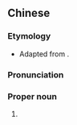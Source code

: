 {{also|共同通讯社}}
==Chinese==
{{zh-forms|s=共同通讯社|type=23}}

===Etymology===
* Adapted from {{etyl|ja|zh}} {{m|ja|共同通信社|tr=Kyōdō Tsūshinsha}}.

===Pronunciation===
{{zh-pron
|m=Gòngtóng tōngxùnshè
|cat=pn
}}

===Proper noun===
{{zh-proper noun}}

# {{w|Kyodo News Agency}}